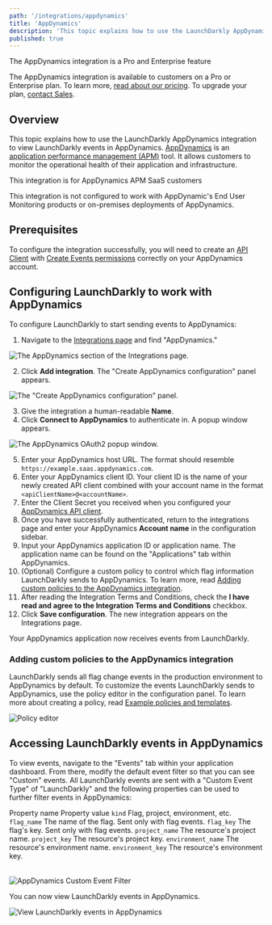 ```yaml
---
path: '/integrations/appdynamics'
title: 'AppDynamics'
description: 'This topic explains how to use the LaunchDarkly AppDynamics integration. AppDynamics is an application performance management (APM) tool that allows engineers to monitor key measures of application and infrastructure health.'
published: true
---
```


<Callout intent="primary">
<CalloutTitle>The AppDynamics integration is a Pro and Enterprise feature</CalloutTitle>
<CalloutDescription>

The AppDynamics integration is available to customers on a Pro or Enterprise plan. To learn more, [read about our pricing](https://launchdarkly.com/pricing/). To upgrade your plan, [contact Sales](https://launchdarkly.com/contact-sales/).

</CalloutDescription>
</Callout>

## Overview

This topic explains how to use the LaunchDarkly AppDynamics integration to view LaunchDarkly events in AppDynamics. [AppDynamics](https://www.appdynamics.com/) is an [application performance management (APM)](https://en.m.wikipedia.org/wiki/Application_performance_management) tool. It allows customers to monitor the operational health of their application and infrastructure.

<Callout intent="info">
<CalloutTitle>This integration is for AppDynamics APM SaaS customers</CalloutTitle> <CalloutDescription>

This integration is not configured to work with AppDynamic's End User Monitoring products or on-premises deployments of AppDynamics.

</CalloutDescription>
</Callout>

## Prerequisites

To configure the integration successfully, you will need to create an [API Client](https://docs.appdynamics.com/21.5/en/extend-appdynamics/appdynamics-apis/api-clients) with [Create Events permissions](https://docs.appdynamics.com/20.x/en/appdynamics-essentials/account-management/manage-users-and-groups/roles-and-permissions/application-permissions) correctly on your AppDynamics account.

## Configuring LaunchDarkly to work with AppDynamics

To configure LaunchDarkly to start sending events to AppDynamics:

1. Navigate to the [Integrations page](https://app.launchdarkly.com/default/integrations) and find "AppDynamics."

![The AppDynamics section of the Integrations page.](appdynamics-add-integration.png)

2. Click **Add integration**. The "Create AppDynamics configuration" panel appears.

![The "Create AppDynamics configuration" panel.](appdynamics-integration-panel.png)

3. Give the integration a human-readable **Name**.
4. Click **Connect to AppDynamics** to authenticate in. A popup window appears.

![The AppDynamics OAuth2 popup window.](appdynamics-oauth.png)

5. Enter your AppDynamics host URL. The format should resemble `https://example.saas.appdynamics.com`.
6. Enter your AppDynamics client ID. Your client ID is the name of your newly created API client combined with your account name in the format `<apiClientName>@<accountName>`.
7. Enter the Client Secret you received when you configured your [AppDynamics API client](https://docs.appdynamics.com/21.5/en/extend-appdynamics/appdynamics-apis/api-clients).
8. Once you have successfully authenticated, return to the integrations page and enter your AppDynamics **Account name** in the configuration sidebar.
9. Input your AppDynamics application ID or application name. The application name can be found on the "Applications" tab within AppDynamics.
10. (Optional) Configure a custom policy to control which flag information LaunchDarkly sends to AppDynamics. To learn more, read [Adding custom policies to the AppDynamics integration](#adding-custom-policies-to-the-appdynamics-integration).
11. After reading the Integration Terms and Conditions, check the **I have read and agree to the Integration Terms and Conditions** checkbox.
12. Click **Save configuration**. The new integration appears on the Integrations page.

Your AppDynamics application now receives events from LaunchDarkly.

### Adding custom policies to the AppDynamics integration

LaunchDarkly sends all flag change events in the production environment to AppDynamics by default. To customize the events LaunchDarkly sends to AppDynamics, use the policy editor in the configuration panel. To learn more about creating a policy, read [Example policies and templates](/home/members/example-policies).

![Policy editor](appdynamics-policy-editor.png)

## Accessing LaunchDarkly events in AppDynamics

To view events, navigate to the "Events" tab within your application dashboard. From there, modify the default event filter so that you can see "Custom" events. All LaunchDarkly events are sent with a "Custom Event Type" of "LaunchDarkly" and the following properties can be used to further filter events in AppDynamics:

<Table>
  <TableHeader>
    <TableHeadCell>Property name</TableHeadCell>
    <TableHeadCell>Property value</TableHeadCell>
  </TableHeader>
  <TableBody>
    <TableRow>
      <TableCell>
        <code>kind</code>
      </TableCell>
      <TableCell>Flag, project, environment, etc.</TableCell>
    </TableRow>
    <TableRow>
      <TableCell>
        <code>flag_name</code>
      </TableCell>
      <TableCell>The name of the flag. Sent only with flag events.</TableCell>
    </TableRow>
    <TableRow>
      <TableCell>
        <code>flag_key</code>
      </TableCell>
      <TableCell>The flag's key. Sent only with flag events.</TableCell>
    </TableRow>
    <TableRow>
      <TableCell>
        <code>project_name</code>
      </TableCell>
      <TableCell>The resource's project name.</TableCell>
    </TableRow>
    <TableRow>
      <TableCell>
        <code>project_key</code>
      </TableCell>
      <TableCell>The resource's project key.</TableCell>
    </TableRow>
    <TableRow>
      <TableCell>
        <code>environment_name</code>
      </TableCell>
      <TableCell>The resource's environment name.</TableCell>
    </TableRow>
    <TableRow>
      <TableCell>
        <code>environment_key</code>
      </TableCell>
      <TableCell>The resource's environment key.</TableCell>
    </TableRow>
  </TableBody>
</Table>


![AppDynamics Custom Event Filter](appdynamics-custom-event-filter.png)

You can now view LaunchDarkly events in AppDynamics.

![View LaunchDarkly events in AppDynamics](appdynamics-view-event.png)
